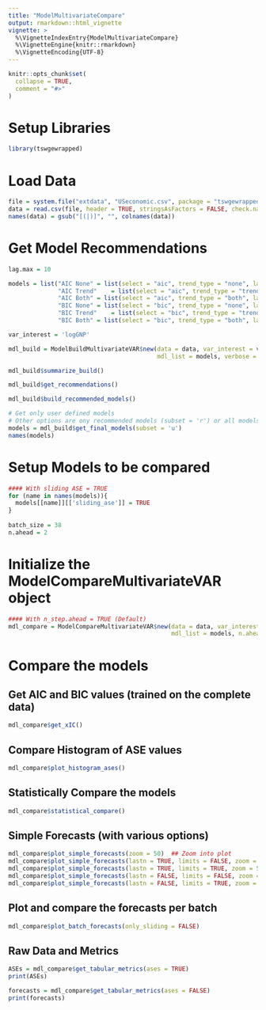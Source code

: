 ```yaml
---
title: "ModelMultivariateCompare"
output: rmarkdown::html_vignette
vignette: >
  %\VignetteIndexEntry{ModelMultivariateCompare}
  %\VignetteEngine{knitr::rmarkdown}
  %\VignetteEncoding{UTF-8}
---
```


```r
knitr::opts_chunk$set(
  collapse = TRUE,
  comment = "#>"
)
```

# Setup Libraries
```r
library(tswgewrapped)
```

# Load Data
```r
file = system.file("extdata", "USeconomic.csv", package = "tswgewrapped", mustWork = TRUE)
data = read.csv(file, header = TRUE, stringsAsFactors = FALSE, check.names = FALSE)
names(data) = gsub("[(|)]", "", colnames(data))
```
 

# Get Model Recommendations

```r
lag.max = 10

models = list("AIC None" = list(select = "aic", trend_type = "none", lag.max = lag.max),
              "AIC Trend"    = list(select = "aic", trend_type = "trend", lag.max = lag.max),
              "AIC Both" = list(select = "aic", trend_type = "both", lag.max = lag.max),
              "BIC None" = list(select = "bic", trend_type = "none", lag.max = lag.max),
              "BIC Trend"    = list(select = "bic", trend_type = "trend", lag.max = lag.max),
              "BIC Both" = list(select = "bic", trend_type = "both", lag.max = lag.max))

var_interest = 'logGNP'
```

```r
mdl_build = ModelBuildMultivariateVAR$new(data = data, var_interest = var_interest,
                                          mdl_list = models, verbose = 1)
```

```r
mdl_build$summarize_build()
```

```r
mdl_build$get_recommendations()
```

```r
mdl_build$build_recommended_models()
```

```r
# Get only user defined models
# Other options are ony recommended models (subset = 'r') or all models (subset = 'a') 
models = mdl_build$get_final_models(subset = 'u')
names(models)
```

# Setup Models to be compared 
```r
#### With sliding ASE = TRUE
for (name in names(models)){
  models[[name]][['sliding_ase']] = TRUE
}
  
batch_size = 38
n.ahead = 2
```

# Initialize the ModelCompareMultivariateVAR object
```r
#### With n_step.ahead = TRUE (Default)              
mdl_compare = ModelCompareMultivariateVAR$new(data = data, var_interest = var_interest,
                                              mdl_list = models, n.ahead = n.ahead, batch_size = batch_size, verbose = 1)

```

# Compare the models

## Get AIC and BIC values (trained on the complete data)
```r
mdl_compare$get_xIC() 
```

## Compare Histogram of ASE values
```r
mdl_compare$plot_histogram_ases()
```

## Statistically Compare the models
```r
mdl_compare$statistical_compare()  
```

## Simple Forecasts (with various options)
```r
mdl_compare$plot_simple_forecasts(zoom = 50)  ## Zoom into plot
mdl_compare$plot_simple_forecasts(lastn = TRUE, limits = FALSE, zoom = 50)
mdl_compare$plot_simple_forecasts(lastn = TRUE, limits = TRUE, zoom = 50)
mdl_compare$plot_simple_forecasts(lastn = FALSE, limits = FALSE, zoom = 50)
mdl_compare$plot_simple_forecasts(lastn = FALSE, limits = TRUE, zoom = 50)
```

## Plot and compare the forecasts per batch
```r
mdl_compare$plot_batch_forecasts(only_sliding = FALSE)
```

## Raw Data and Metrics
```r
ASEs = mdl_compare$get_tabular_metrics(ases = TRUE)
print(ASEs)
```

```r
forecasts = mdl_compare$get_tabular_metrics(ases = FALSE)
print(forecasts)
```

